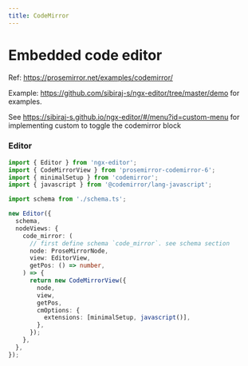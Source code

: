 ```yaml
---
title: CodeMirror
---
```



# Embedded code editor

<Stackblitz id="ngx-editor-codemirror" />

Ref: https://prosemirror.net/examples/codemirror/

Example: https://github.com/sibiraj-s/ngx-editor/tree/master/demo for examples.

See https://sibiraj-s.github.io/ngx-editor/#/menu?id=custom-menu for implementing custom to toggle the codemirror block

### Editor

```ts
import { Editor } from 'ngx-editor';
import { CodeMirrorView } from 'prosemirror-codemirror-6';
import { minimalSetup } from 'codemirror';
import { javascript } from '@codemirror/lang-javascript';

import schema from './schema.ts';

new Editor({
  schema,
  nodeViews: {
    code_mirror: (
      // first define schema `code_mirror`. see schema section
      node: ProseMirrorNode,
      view: EditorView,
      getPos: () => number,
    ) => {
      return new CodeMirrorView({
        node,
        view,
        getPos,
        cmOptions: {
          extensions: [minimalSetup, javascript()],
        },
      });
    },
  },
});
```
